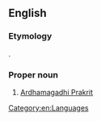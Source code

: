 ==English==

===Etymology===
{{translit|en|sa|अर्धमागधी}}.

===Proper noun===
{{en-proper noun}}

# [[Ardhamagadhi Prakrit]]

[[Category:en:Languages]]